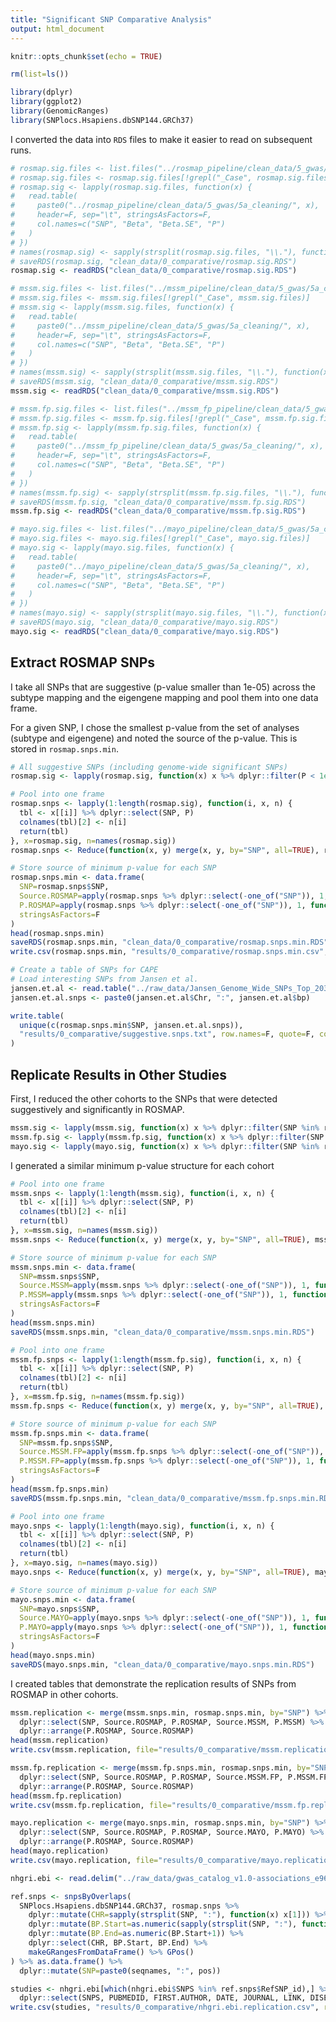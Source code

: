 ```yaml
---
title: "Significant SNP Comparative Analysis"
output: html_document
---
```


```r
knitr::opts_chunk$set(echo = TRUE)

rm(list=ls())

library(dplyr)
library(ggplot2)
library(GenomicRanges)
library(SNPlocs.Hsapiens.dbSNP144.GRCh37)
```

I converted the data into `RDS` files to make it easier to read on subsequent runs.

```r
# rosmap.sig.files <- list.files("../rosmap_pipeline/clean_data/5_gwas/5a_cleaning/", pattern="*.ps.sig")
# rosmap.sig.files <- rosmap.sig.files[!grepl("_Case", rosmap.sig.files)]
# rosmap.sig <- lapply(rosmap.sig.files, function(x) {
#   read.table(
#     paste0("../rosmap_pipeline/clean_data/5_gwas/5a_cleaning/", x), 
#     header=F, sep="\t", stringsAsFactors=F,
#     col.names=c("SNP", "Beta", "Beta.SE", "P")
#   )
# })
# names(rosmap.sig) <- sapply(strsplit(rosmap.sig.files, "\\."), function(x) x[1])
# saveRDS(rosmap.sig, "clean_data/0_comparative/rosmap.sig.RDS")
rosmap.sig <- readRDS("clean_data/0_comparative/rosmap.sig.RDS")

# mssm.sig.files <- list.files("../mssm_pipeline/clean_data/5_gwas/5a_cleaning/", pattern="*.ps.sig")
# mssm.sig.files <- mssm.sig.files[!grepl("_Case", mssm.sig.files)]
# mssm.sig <- lapply(mssm.sig.files, function(x) {
#   read.table(
#     paste0("../mssm_pipeline/clean_data/5_gwas/5a_cleaning/", x), 
#     header=F, sep="\t", stringsAsFactors=F,
#     col.names=c("SNP", "Beta", "Beta.SE", "P")
#   )
# })
# names(mssm.sig) <- sapply(strsplit(mssm.sig.files, "\\."), function(x) x[1])
# saveRDS(mssm.sig, "clean_data/0_comparative/mssm.sig.RDS")
mssm.sig <- readRDS("clean_data/0_comparative/mssm.sig.RDS")

# mssm.fp.sig.files <- list.files("../mssm_fp_pipeline/clean_data/5_gwas/5a_cleaning/", pattern="*.ps.sig")
# mssm.fp.sig.files <- mssm.fp.sig.files[!grepl("_Case", mssm.fp.sig.files)]
# mssm.fp.sig <- lapply(mssm.fp.sig.files, function(x) {
#   read.table(
#     paste0("../mssm_fp_pipeline/clean_data/5_gwas/5a_cleaning/", x),
#     header=F, sep="\t", stringsAsFactors=F,
#     col.names=c("SNP", "Beta", "Beta.SE", "P")
#   )
# })
# names(mssm.fp.sig) <- sapply(strsplit(mssm.fp.sig.files, "\\."), function(x) x[1])
# saveRDS(mssm.fp.sig, "clean_data/0_comparative/mssm.fp.sig.RDS")
mssm.fp.sig <- readRDS("clean_data/0_comparative/mssm.fp.sig.RDS")

# mayo.sig.files <- list.files("../mayo_pipeline/clean_data/5_gwas/5a_cleaning/", pattern="*.ps.sig")
# mayo.sig.files <- mayo.sig.files[!grepl("_Case", mayo.sig.files)]
# mayo.sig <- lapply(mayo.sig.files, function(x) {
#   read.table(
#     paste0("../mayo_pipeline/clean_data/5_gwas/5a_cleaning/", x), 
#     header=F, sep="\t", stringsAsFactors=F,
#     col.names=c("SNP", "Beta", "Beta.SE", "P")
#   )
# })
# names(mayo.sig) <- sapply(strsplit(mayo.sig.files, "\\."), function(x) x[1])
# saveRDS(mayo.sig, "clean_data/0_comparative/mayo.sig.RDS")
mayo.sig <- readRDS("clean_data/0_comparative/mayo.sig.RDS")
```

Extract ROSMAP SNPs
-------------------

I take all SNPs that are suggestive (p-value smaller than 1e-05) across the subtype mapping and the eigengene mapping and pool them into one data frame.  

For a given SNP, I chose the smallest p-value from the set of analyses (subtype and eigengene) and noted the source of the p-value. This is stored in `rosmap.snps.min`. 

```r
# All suggestive SNPs (including genome-wide significant SNPs)
rosmap.sig <- lapply(rosmap.sig, function(x) x %>% dplyr::filter(P < 1e-05))

# Pool into one frame
rosmap.snps <- lapply(1:length(rosmap.sig), function(i, x, n) {
  tbl <- x[[i]] %>% dplyr::select(SNP, P)
  colnames(tbl)[2] <- n[i]
  return(tbl)
}, x=rosmap.sig, n=names(rosmap.sig))
rosmap.snps <- Reduce(function(x, y) merge(x, y, by="SNP", all=TRUE), rosmap.snps)

# Store source of minimum p-value for each SNP
rosmap.snps.min <- data.frame(
  SNP=rosmap.snps$SNP,
  Source.ROSMAP=apply(rosmap.snps %>% dplyr::select(-one_of("SNP")), 1, function(x) names(x)[(which(x == min(x, na.rm=T)))[1]]),
  P.ROSMAP=apply(rosmap.snps %>% dplyr::select(-one_of("SNP")), 1, function(x) min(x, na.rm=T)),
  stringsAsFactors=F
)
head(rosmap.snps.min)
saveRDS(rosmap.snps.min, "clean_data/0_comparative/rosmap.snps.min.RDS")
write.csv(rosmap.snps.min, "results/0_comparative/rosmap.snps.min.csv", row.names=F)

# Create a table of SNPs for CAPE
# Load interesting SNPs from Jansen et al.
jansen.et.al <- read.table("../raw_data/Jansen_Genome_Wide_SNPs_Top_203_variants_in_genome_wide_significant_loci_hg19.txt", sep="\t", header=T)
jansen.et.al.snps <- paste0(jansen.et.al$Chr, ":", jansen.et.al$bp)

write.table(
  unique(c(rosmap.snps.min$SNP, jansen.et.al.snps)),
  "results/0_comparative/suggestive.snps.txt", row.names=F, quote=F, col.names=F
)
```

Replicate Results in Other Studies
----------------------------------

First, I reduced the other cohorts to the SNPs that were detected suggestively and significantly in ROSMAP. 

```r
mssm.sig <- lapply(mssm.sig, function(x) x %>% dplyr::filter(SNP %in% rosmap.snps.min$SNP))
mssm.fp.sig <- lapply(mssm.fp.sig, function(x) x %>% dplyr::filter(SNP %in% rosmap.snps.min$SNP))
mayo.sig <- lapply(mayo.sig, function(x) x %>% dplyr::filter(SNP %in% rosmap.snps.min$SNP))
```

I generated a similar minimum p-value structure for each cohort

```r
# Pool into one frame
mssm.snps <- lapply(1:length(mssm.sig), function(i, x, n) {
  tbl <- x[[i]] %>% dplyr::select(SNP, P)
  colnames(tbl)[2] <- n[i]
  return(tbl)
}, x=mssm.sig, n=names(mssm.sig))
mssm.snps <- Reduce(function(x, y) merge(x, y, by="SNP", all=TRUE), mssm.snps)

# Store source of minimum p-value for each SNP
mssm.snps.min <- data.frame(
  SNP=mssm.snps$SNP,
  Source.MSSM=apply(mssm.snps %>% dplyr::select(-one_of("SNP")), 1, function(x) names(x)[(which(x == min(x, na.rm=T)))[1]]),
  P.MSSM=apply(mssm.snps %>% dplyr::select(-one_of("SNP")), 1, function(x) min(x, na.rm=T)),
  stringsAsFactors=F
)
head(mssm.snps.min)
saveRDS(mssm.snps.min, "clean_data/0_comparative/mssm.snps.min.RDS")

# Pool into one frame
mssm.fp.snps <- lapply(1:length(mssm.fp.sig), function(i, x, n) {
  tbl <- x[[i]] %>% dplyr::select(SNP, P)
  colnames(tbl)[2] <- n[i]
  return(tbl)
}, x=mssm.fp.sig, n=names(mssm.fp.sig))
mssm.fp.snps <- Reduce(function(x, y) merge(x, y, by="SNP", all=TRUE), mssm.fp.snps)

# Store source of minimum p-value for each SNP
mssm.fp.snps.min <- data.frame(
  SNP=mssm.fp.snps$SNP,
  Source.MSSM.FP=apply(mssm.fp.snps %>% dplyr::select(-one_of("SNP")), 1, function(x) names(x)[(which(x == min(x, na.rm=T)))[1]]),
  P.MSSM.FP=apply(mssm.fp.snps %>% dplyr::select(-one_of("SNP")), 1, function(x) min(x, na.rm=T)),
  stringsAsFactors=F
)
head(mssm.fp.snps.min)
saveRDS(mssm.fp.snps.min, "clean_data/0_comparative/mssm.fp.snps.min.RDS")

# Pool into one frame
mayo.snps <- lapply(1:length(mayo.sig), function(i, x, n) {
  tbl <- x[[i]] %>% dplyr::select(SNP, P)
  colnames(tbl)[2] <- n[i]
  return(tbl)
}, x=mayo.sig, n=names(mayo.sig))
mayo.snps <- Reduce(function(x, y) merge(x, y, by="SNP", all=TRUE), mayo.snps)

# Store source of minimum p-value for each SNP
mayo.snps.min <- data.frame(
  SNP=mayo.snps$SNP,
  Source.MAYO=apply(mayo.snps %>% dplyr::select(-one_of("SNP")), 1, function(x) names(x)[(which(x == min(x, na.rm=T)))[1]]),
  P.MAYO=apply(mayo.snps %>% dplyr::select(-one_of("SNP")), 1, function(x) min(x, na.rm=T)),
  stringsAsFactors=F
)
head(mayo.snps.min)
saveRDS(mayo.snps.min, "clean_data/0_comparative/mayo.snps.min.RDS")
```

I created tables that demonstrate the replication results of SNPs from ROSMAP in other cohorts.

```r
mssm.replication <- merge(mssm.snps.min, rosmap.snps.min, by="SNP") %>%
  dplyr::select(SNP, Source.ROSMAP, P.ROSMAP, Source.MSSM, P.MSSM) %>%
  dplyr::arrange(P.ROSMAP, Source.ROSMAP)
head(mssm.replication)
write.csv(mssm.replication, file="results/0_comparative/mssm.replication.csv", row.names=F)

mssm.fp.replication <- merge(mssm.fp.snps.min, rosmap.snps.min, by="SNP") %>%
  dplyr::select(SNP, Source.ROSMAP, P.ROSMAP, Source.MSSM.FP, P.MSSM.FP) %>%
  dplyr::arrange(P.ROSMAP, Source.ROSMAP)
head(mssm.fp.replication)
write.csv(mssm.fp.replication, file="results/0_comparative/mssm.fp.replication.csv", row.names=F)

mayo.replication <- merge(mayo.snps.min, rosmap.snps.min, by="SNP") %>%
  dplyr::select(SNP, Source.ROSMAP, P.ROSMAP, Source.MAYO, P.MAYO) %>%
  dplyr::arrange(P.ROSMAP, Source.ROSMAP)
head(mayo.replication)
write.csv(mayo.replication, file="results/0_comparative/mayo.replication.csv", row.names=F)
```

```r
nhgri.ebi <- read.delim("../raw_data/gwas_catalog_v1.0-associations_e96_r2019-06-20.tsv", sep="\t", quote="", stringsAsFactors = F)

ref.snps <- snpsByOverlaps(
  SNPlocs.Hsapiens.dbSNP144.GRCh37, rosmap.snps %>%
    dplyr::mutate(CHR=sapply(strsplit(SNP, ":"), function(x) x[1])) %>%
    dplyr::mutate(BP.Start=as.numeric(sapply(strsplit(SNP, ":"), function(x) x[2]))) %>%
    dplyr::mutate(BP.End=as.numeric(BP.Start+1)) %>%
    dplyr::select(CHR, BP.Start, BP.End) %>%
    makeGRangesFromDataFrame() %>% GPos()
) %>% as.data.frame() %>%
  dplyr::mutate(SNP=paste0(seqnames, ":", pos))

studies <- nhgri.ebi[which(nhgri.ebi$SNPS %in% ref.snps$RefSNP_id),] %>%
  dplyr::select(SNPS, PUBMEDID, FIRST.AUTHOR, DATE, JOURNAL, LINK, DISEASE.TRAIT, REPORTED.GENE.S., MAPPED_GENE)
write.csv(studies, "results/0_comparative/nhgri.ebi.replication.csv", row.names=F)
```

